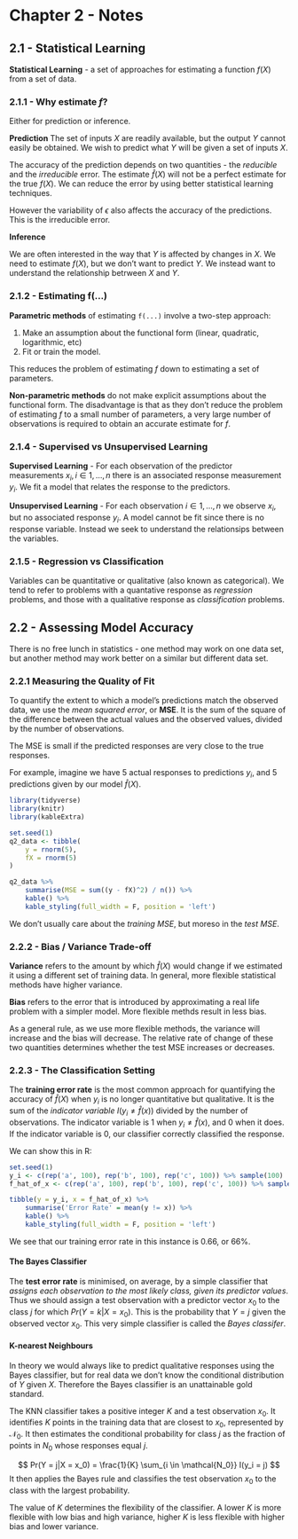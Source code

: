 # Chapter 2 - Notes

## 2.1 - Statistical Learning 

**Statistical Learning** - a set of approaches for estimating a function $f(X)$ from a set of data.

### 2.1.1 - Why estimate $f$? 

Either for prediction or inference.

**Prediction**
The set of inputs $X$ are readily available, but the output $Y$ cannot easily be obtained. We wish to predict what $Y$ will be given a set of inputs $X$.

The accuracy of the prediction depends on two quantities - the *reducible* and the *irreducible* error. The estimate $\hat{f}(X)$ will not be a perfect estimate for the true $f(X)$. We can reduce the error by using better statistical learning techniques.

However the variability of $\epsilon$ also affects the accuracy of the predictions. This is the irreducible error.

**Inference**

We are often interested in the way that $Y$ is affected by changes in $X$. We need to estimate $f(X)$, but we don't want to predict $Y$. We instead want to understand the relationship betrween $X$ and $Y$.

### 2.1.2 - Estimating f(...) 

**Parametric methods** of estimating `f(...)` involve a two-step approach:

1. Make an assumption about the functional form (linear, quadratic, logarithmic, etc)
1. Fit or train the model.

This reduces the problem of estimating $f$ down to estimating a set of parameters.

**Non-parametric methods** do not make explicit assumptions about the functional form. The disadvantage is that as they don't reduce the problem of estimating $f$ to a small number of parameters, a very large number of observations is required to obtain an accurate estimate for $f$.

### 2.1.4 - Supervised vs Unsupervised Learning

**Supervised Learning** - For each observation of the predictor measurements $x_i, i \in 1,\ldots,n$ there is an associated response measurement $y_i$. We fit a model that relates the response to the predictors.

**Unsupervised Learning** - For each observation $i \in 1,\ldots,n$ we observe $x_i$, but no associated response $y_i$. A model cannot be fit since there is no response variable. Instead we seek to understand the relationsips between the variables.

### 2.1.5 - Regression vs Classification

Variables can be quantitative or qualitative (also known as categorical). We tend to refer to problems with a quantative response as *regression* problems, and those with a qualitative response as *classification* problems.

## 2.2 - Assessing Model Accuracy

There is no free lunch in statistics - one method may work on one data set, but another method may work better on a similar but different data set.

### 2.2.1 Measuring the Quality of Fit

To quantify the extent to which a model's predictions match the observed data, we use the *mean squared error*, or **MSE**. It is the sum of the square of the difference between the actual values and the observed values, divided by the number of observations.

The MSE is small if the predicted responses are very close to the true responses.

For example, imagine we have 5 actual responses to predictions $y_i$, and 5 predictions given by our model $\hat{f}(X)$.
```r
library(tidyverse)
library(knitr)
library(kableExtra)
```
```r
set.seed(1)
q2_data <- tibble(
    y = rnorm(5),
    fX = rnorm(5)
)

q2_data %>%
    summarise(MSE = sum((y - fX)^2) / n()) %>%
    kable() %>%
    kable_styling(full_width = F, position = 'left')
```

We don't usually care about the *training MSE*, but moreso in the *test MSE*.

### 2.2.2 - Bias / Variance Trade-off

**Variance** refers to the amount by which $\hat{f}(X)$ would change if we estimated it using a different set of training data. In general, more flexible statistical methods have higher variance.

**Bias** refers to the error that is introduced by approximating a real life problem with a simpler model. More flexible methds result in less bias.

As a general rule, as we use more flexible methods, the variance will increase and the bias will decrease. The relative rate of change of these two quantities determines whether the test MSE increases or decreases.

### 2.2.3 - The Classification Setting

The **training error rate** is the most common approach for quantifying the accuracy of $\hat{f}(X)$ when $y_i$ is no longer quantitative but qualitative. It is the sum of the *indicator variable* $I(y_i \ne \hat{f}(x))$ divided by the number of observations. The indicator variable is 1 when $y_i \ne \hat{f}(x)$, and $0$ when it does. If the indicator variable is 0, our classifier correctly classified the response. 

We can show this in R:
```r
set.seed(1)
y_i <- c(rep('a', 100), rep('b', 100), rep('c', 100)) %>% sample(100)
f_hat_of_x <- c(rep('a', 100), rep('b', 100), rep('c', 100)) %>% sample(100)

tibble(y = y_i, x = f_hat_of_x) %>%
    summarise('Error Rate' = mean(y != x)) %>%
    kable() %>%
    kable_styling(full_width = F, position = 'left')
```

We see that our training error rate in this instance is 0.66, or 66%. 

#### The Bayes Classifier

The **test error rate** is minimised, on average, by a simple classifier that *assigns each observation to the most likely class, given its predictor values*. Thus we should assign a test observation with a predictor vector $x_0$ to the class $j$ for which $Pr(Y = k|X = x_0)$. This is the probability that $Y = j$ given the observed vector $x_0$. This very simple classifier is called the *Bayes classifer*.

#### K-nearest Neighbours 

In theory we would always like to predict qualitative responses using the Bayes classifier, but for real data we don't know the conditional distribution of $Y$ given $X$. Therefore the Bayes classifier is an unattainable gold standard.

The KNN classifier takes a positive integer $K$ and a test observation $x_0$. It identifies $K$ points in the training data that are closest to $x_0$, represented by $\mathcal{N}_0$. It then estimates the conditional probability for class $j$ as the fraction of points in $N_0$ whose responses equal $j$.

$$
Pr(Y = j|X = x_0) = \frac{1}{K} \sum_{i \in \mathcal{N_0}} I(y_i = j)
$$
It then applies the Bayes rule and classifies the test observation $x_0$ to the class with the largest probability.

The value of $K$ determines the flexibility of the classifier. A lower $K$ is more flexible with low bias and high variance, higher $K$ is less flexible with higher bias and lower variance.
